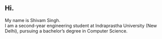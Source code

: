 ## Hi.

My name is Shivam Singh.  
I am a second-year engineering student at Indraprastha University (New Delhi), pursuing a bachelor’s degree in Computer Science.
